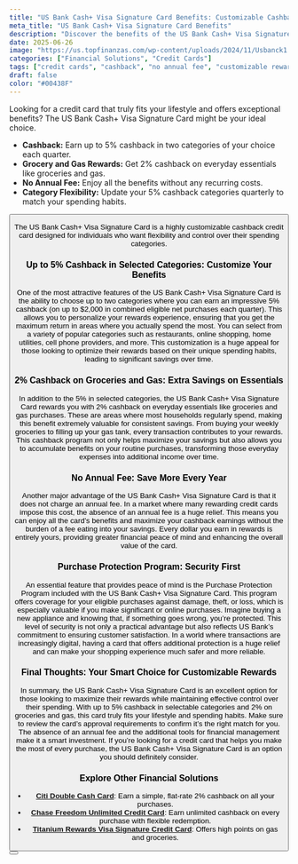 ```yaml
---
title: "US Bank Cash+ Visa Signature Card Benefits: Customizable Cashback"
meta_title: "US Bank Cash+ Visa Signature Card Benefits"
description: "Discover the benefits of the US Bank Cash+ Visa Signature Card: up to 5% cashback in chosen categories, 2% on groceries and gas, and no annual fee. Customize your rewards and maximize savings."
date: 2025-06-26
image: "https://us.topfinanzas.com/wp-content/uploads/2024/11/Usbanck1.webp"
categories: ["Financial Solutions", "Credit Cards"]
tags: ["credit cards", "cashback", "no annual fee", "customizable rewards"]
draft: false
color: "#00438F"
---
```


Looking for a credit card that truly fits your lifestyle and offers exceptional benefits? The US Bank Cash+ Visa Signature Card might be your ideal choice.

- **Cashback:** Earn up to 5% cashback in two categories of your choice each quarter.
- **Grocery and Gas Rewards:** Get 2% cashback on everyday essentials like groceries and gas.
- **No Annual Fee:** Enjoy all the benefits without any recurring costs.
- **Category Flexibility:** Update your 5% cashback categories quarterly to match your spending habits.

<Button label="See How It Works" link="/financial-solutions/us-bank-cash-plus-visa-signature-card-requirements" />

The US Bank Cash+ Visa Signature Card is a highly customizable cashback credit card designed for individuals who want flexibility and control over their spending categories.

### Up to 5% Cashback in Selected Categories: Customize Your Benefits

One of the most attractive features of the US Bank Cash+ Visa Signature Card is the ability to choose up to two categories where you can earn an impressive 5% cashback (on up to $2,000 in combined eligible net purchases each quarter). This allows you to personalize your rewards experience, ensuring that you get the maximum return in areas where you actually spend the most. You can select from a variety of popular categories such as restaurants, online shopping, home utilities, cell phone providers, and more. This customization is a huge appeal for those looking to optimize their rewards based on their unique spending habits, leading to significant savings over time.

### 2% Cashback on Groceries and Gas: Extra Savings on Essentials

In addition to the 5% in selected categories, the US Bank Cash+ Visa Signature Card rewards you with 2% cashback on everyday essentials like groceries and gas purchases. These are areas where most households regularly spend, making this benefit extremely valuable for consistent savings. From buying your weekly groceries to filling up your gas tank, every transaction contributes to your rewards. This cashback program not only helps maximize your savings but also allows you to accumulate benefits on your routine purchases, transforming those everyday expenses into additional income over time.

### No Annual Fee: Save More Every Year

Another major advantage of the US Bank Cash+ Visa Signature Card is that it does not charge an annual fee. In a market where many rewarding credit cards impose this cost, the absence of an annual fee is a huge relief. This means you can enjoy all the card’s benefits and maximize your cashback earnings without the burden of a fee eating into your savings. Every dollar you earn in rewards is entirely yours, providing greater financial peace of mind and enhancing the overall value of the card.

### Purchase Protection Program: Security First

An essential feature that provides peace of mind is the Purchase Protection Program included with the US Bank Cash+ Visa Signature Card. This program offers coverage for your eligible purchases against damage, theft, or loss, which is especially valuable if you make significant or online purchases. Imagine buying a new appliance and knowing that, if something goes wrong, you’re protected. This level of security is not only a practical advantage but also reflects US Bank’s commitment to ensuring customer satisfaction. In a world where transactions are increasingly digital, having a card that offers additional protection is a huge relief and can make your shopping experience much safer and more reliable.

### Final Thoughts: Your Smart Choice for Customizable Rewards

In summary, the US Bank Cash+ Visa Signature Card is an excellent option for those looking to maximize their rewards while maintaining effective control over their spending. With up to 5% cashback in selectable categories and 2% on groceries and gas, this card truly fits your lifestyle and spending habits. Make sure to review the card’s approval requirements to confirm it’s the right match for you. The absence of an annual fee and the additional tools for financial management make it a smart investment. If you’re looking for a credit card that helps you make the most of every purchase, the US Bank Cash+ Visa Signature Card is an option you should definitely consider.

### Explore Other Financial Solutions

- [**Citi Double Cash Card**](/financial-solutions/citi-double-cash-credit-card-benefits): Earn a simple, flat-rate 2% cashback on all your purchases.
- [**Chase Freedom Unlimited Credit Card**](/financial-solutions/chase-freedom-unlimited-credit-card-benefits): Earn unlimited cashback on every purchase with flexible redemption.
- [**Titanium Rewards Visa Signature Credit Card**](/financial-solutions/titanium-rewards-visa-signature-credit-card-benefits): Offers high points on gas and groceries.

<Button label="Check Eligibility Requirements" link="/financial-solutions/us-bank-cash-plus-visa-signature-card-requirements" />
